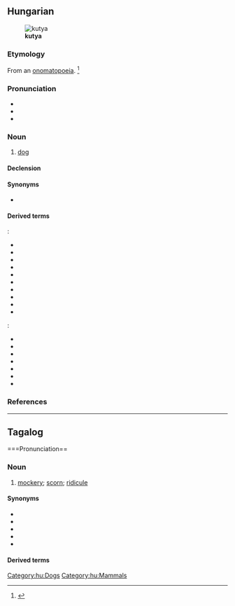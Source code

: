 ==Hungarian==
[[File:Shiva, aug-05-5.jpg|thumb|'''kutya''']]

===Etymology===
From an [[onomatopoeia]]. {{catlangname|hu|onomatopoeias}}<ref>{{R:TotfalusiNagyEty 2001}}</ref>

===Pronunciation===
* {{hu-IPA}}
* {{audio|Hu-kutya.ogg|Audio|lang=hu}}
* {{hyphenation|ku|tya|lang=hu}}

===Noun===
{{hu-noun|pl=kutyák}}

# [[dog]]

====Declension====
{{hu-infl-nom|kutyá|o|esm_sg=y}}{{hu-pos-tok|kutyá}}

====Synonyms====
* {{l|hu|eb}}

====Derived terms====
{{qualifier|Compound words}}:
* {{l|hu|fakutya}}
* {{l|hu|juhászkutya}}
* {{l|hu|kiskutya}}
* {{l|hu|kutyakölyök}}
* {{l|hu|kutyaszán}}
* {{l|hu|kutyaugatás}}
* {{l|hu|prérikutya}}
* {{l|hu|rendőrkutya}}
* {{l|hu|vadászkutya}}
* {{l|hu|vízikutya}}
{{qualifier|Expressions}}:
* {{l|hu|a hazug embert hamarabb utolérik, mint a sánta kutyát}}
* {{l|hu|a kutya ugat, a karaván halad}}
* {{l|hu|amelyik kutya ugat, az nem harap}}
* {{l|hu|egyik kutya, másik eb}}
* {{l|hu|könnyebb utolérni a hazugot, mint a sánta kutyát}}
* {{l|hu|kutyából nem lesz szalonna}}
* {{l|hu|pénz beszél, kutya ugat}}

===References===
<references/>

[[Category:hu:Dogs]]
[[Category:hu:Mammals]]

----

==Tagalog==

===Pronunciation==
{{IPA|/ku.ˈtɕɑ/|/ku.ˈtʲɑ/|/ku.ˈcçɑ/|lang=tl}}

===Noun===
{{tl-noun|kutyâ}}

# [[mockery]]; [[scorn]]; [[ridicule]]

====Synonyms====
* {{l|tl|atsoy}}
* {{l|tl|libak}}
* {{l|tl|tuya}}
* {{l|tl|uroy}}
* {{l|tl|uyam}}

====Derived terms====
{{der3|tl|kutyain|kumutya|mangutya|mangungutya|mapangutya|pangungutya}}